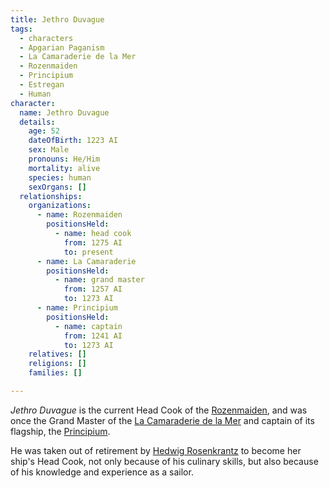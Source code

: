 ```yaml
---
title: Jethro Duvague
tags:
  - characters
  - Apgarian Paganism
  - La Camaraderie de la Mer
  - Rozenmaiden
  - Principium
  - Estregan
  - Human
character:
  name: Jethro Duvague
  details:
    age: 52
    dateOfBirth: 1223 AI
    sex: Male
    pronouns: He/Him
    mortality: alive
    species: human
    sexOrgans: []
  relationships:
    organizations:
      - name: Rozenmaiden
        positionsHeld:
          - name: head cook
            from: 1275 AI
            to: present
      - name: La Camaraderie
        positionsHeld: 
          - name: grand master
            from: 1257 AI
            to: 1273 AI
      - name: Principium
        positionsHeld:
          - name: captain
            from: 1241 AI
            to: 1273 AI
    relatives: []
    religions: []
    families: []

---
```


*Jethro Duvague* is the current Head Cook of the
[Rozenmaiden](/world/organizations/rozenmaiden/), and was once the Grand Master
of the [La Camaraderie de la Mer](/world/organizations/la-camaraderie/)
and captain of its flagship, the [Principium](/world/vehicles/principium/).

He was taken out of retirement by [Hedwig Rosenkrantz](/world/characters/hedwig-rosenkrantz/)
to become her ship's Head Cook, not only because of his culinary skills, but
also because of his knowledge and experience as a sailor.
